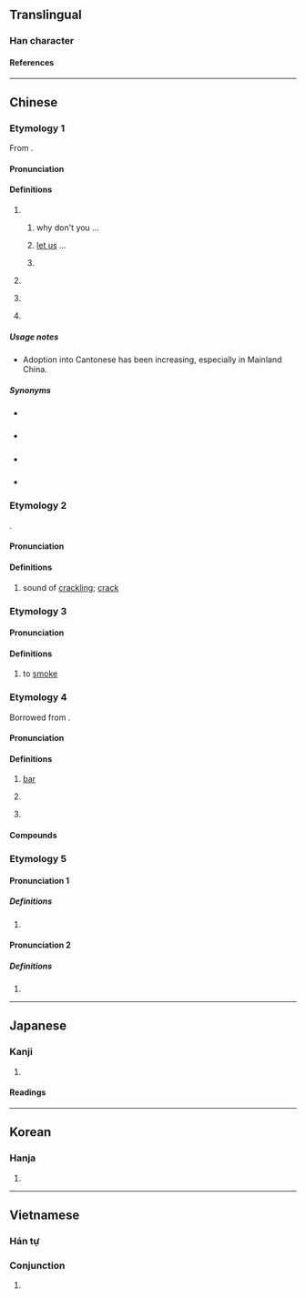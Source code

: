 {{character info}}
==Translingual==
{{stroke order|type=animate}}

===Han character===
{{Han char|rn=30|rad=口|as=04|sn=7|four=67017|canj=RAU|ids=⿰口巴}}

====References====
{{Han ref|kx=0178.040|dkj=03341|dj=0395.120|hdz=10596.060|uh=5427}}

----

==Chinese==

===Etymology 1===
{{zh-forms|alt=罷}}
From {{zh-l|罷}}.

====Pronunciation====
{{zh-pron
|m=ba
|c=baa6
|mn=tw:pā/ml:--pa
|mn-t=ba7
|cat=part
}}

====Definitions====
{{zh-hanzi}}

# {{non-gloss definition|Emphatic final particle; used at the end of a sentence to}}
##  {{non-gloss definition|indicate a suggested action:}} why don't you ...
##: {{zh-x|你 有 時間 再 做 吧。|Do it when you have time.}}
## {{non-gloss definition|express [[imperative mood]]:}} [[let us]] ...
##: {{zh-x|大家 去 工作 吧。|Get to work, everybody.}}
##: {{zh-x|走 吧！|'''Let's''' go!}}
## {{non-gloss definition|indicate a speculation.}}
##: {{zh-x|門 還 沒 鎖 吧。|The door has not been locked, I guess.}}
# {{non-gloss definition|Used at the end of a sentence used to concede a point.}}
#: {{zh-x|好 吧！|Alright!}}
#: {{zh-x|算了 吧。|Whatever.}}
# {{non-gloss definition|Used at the end of a sentence used to indicate disapproving incredulousness.}}
#: {{zh-x|不 是 吧！|No way!}}
# {{non-gloss definition|Used after the topic for emphasis.}}
#: {{zh-x|他 這 人 吧，脾氣 不 太 好。|He is not a good-tempered person.}}

=====Usage notes=====
* Adoption into Cantonese has been increasing, especially in Mainland China.

=====Synonyms=====
* {{sense|modal particle}} {{q|Min Nan}} {{zh-l|乎|tr=hohⁿ}} {{attn|nan|specifically, which sense?}}
* {{sense|imperative}} {{q|Cantonese}} {{zh-l|啦|tr=laa1}}
* {{sense|speculation}} {{q|Cantonese}} {{zh-l|啩|tr=gwaa3}}
* {{sense|incredulousness}} {{q|Cantonese}} {{zh-l|啊嘛|tr=aa6 maa5}}

===Etymology 2===
{{zh-forms}}
{{onomatopoeic|zh}}.

====Pronunciation====
{{zh-pron
|m=bā
|c=baa1
|cat=n
}}

====Definitions====
{{zh-hanzi}}

# {{lb|zh|onomatopoeia}} sound of [[crackling]]; [[crack]]

===Etymology 3===
{{zh-forms}}

====Pronunciation====
{{zh-pron
|m=bā
|c=baa1
|cat=v
}}

====Definitions====
{{zh-hanzi}}

# {{lb|zh|dialectal}} to [[smoke]]

===Etymology 4===
{{zh-forms}}
Borrowed from {{bor|zh|en|bar}}.

====Pronunciation====
{{zh-pron
|m=bā
|c=baa1
|h=pfs=pâ
|mn=pa
|cat=n
}}

====Definitions====
{{zh-hanzi}}

# [[bar]]
#: {{zh-x|酒吧{bā}|bar; pub}}
#: {{zh-x|貼吧{bā}|internet board (''lit.'' posting '''bar''')}}
#: {{zh-x|迪吧{bā}|disco}}
# {{zh-abbrev|貼吧|internet board}}
# {{non-gloss definition|[[transliteration]] character}}
#: {{zh-x|迪吧{bā}|diva}}

====Compounds====
{{zh-der|吧檯|迪吧|酒吧|貼吧|網吧|氧吧}}

===Etymology 5===
{{zh-forms}}

====Pronunciation 1====
{{zh-pron
|m=bā
|mc=2
|oc=1
|cat=v
}}

=====Definitions=====
{{zh-hanzi}}

# {{zh-only|吧呀}}

====Pronunciation 2====
{{zh-pron
|m=pā
|mc=1
|oc=2
|cat=a
}}

=====Definitions=====
{{zh-hanzi}}

# {{zh-only|吧呀}}

{{zh-cat|Beginning}}

----

==Japanese==

===Kanji===
{{ja-kanji|rs=口04}}

# {{rfdef|ja|sort=口04}}

====Readings====
{{ja-readings
|goon=は
|kanon=は
}}

----

==Korean==

===Hanja===
{{ko-hanja|파}}

# {{rfdef|ko|sort=口04}}

----

==Vietnamese==

===Hán tự===
{{vi-readings|rs=口04
|hanviet=ba
|nom=ba, bơ, và, vài
}}

===Conjunction===
{{vi-conj|sc=Hani|và}}

# {{Nom form of|và|[[and]], [[with]], as well as}}